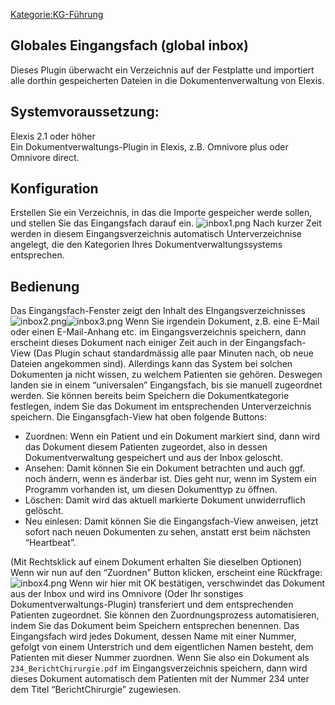 [[Kategorie:KG-Führung]]
== Globales Eingangsfach (global inbox) ==
Dieses Plugin überwacht ein Verzeichnis auf der Festplatte und importiert alle dorthin gespeicherten Dateien in die Dokumentenverwaltung von Elexis.
== Systemvoraussetzung: ==
Elexis 2.1 oder höher<br />
 Ein Dokumentverwaltungs-Plugin in Elexis, z.B. Omnivore plus oder Omnivore direct.
== Konfiguration ==
Erstellen Sie ein Verzeichnis, in das die Importe gespeicher werde sollen, und stellen Sie das Eingangsfach darauf ein.
[[File:inbox1.png|frame|none]]
Nach kurzer Zeit werden in diesem Eingangsverzeichnis automatisch Unterverzeichnise angelegt, die den Kategorien Ihres Dokumentverwaltungssystems entsprechen.
== Bedienung ==
Das Eingangsfach-Fenster zeigt den Inhalt des EIngangsverzeichnisses
[[File:inbox2.png]][[File:inbox3.png]]
Wenn Sie irgendein Dokument, z.B. eine E-Mail oder einen E-Mail-Anhang etc. im Eingangsverzeichnis speichern, dann erscheint dieses Dokument nach einiger Zeit auch in der Eingangsfach-View (Das Plugin schaut standardmässig alle paar Minuten nach, ob neue Dateien angekommen sind). Allerdings kann das System bei solchen Dokumenten ja nicht wissen, zu welchem Patienten sie gehören. Deswegen landen sie in einem “universalen” Eingangsfach, bis sie manuell zugeordnet werden. Sie können bereits beim Speichern die Dokumentkategorie festlegen, indem Sie das Dokument im entsprechenden Unterverzeichnis speichern.
Die Eingansgfach-View hat oben folgende Buttons:
* Zuordnen: Wenn ein Patient und ein Dokument markiert sind, dann wird das Dokument diesem Patienten zugeordet, also in dessen Dokumentverwaltung gespeichert und aus der Inbox geloscht.
* Ansehen: Damit können Sie ein Dokument betrachten und auch ggf. noch ändern, wenn es änderbar ist. Dies geht nur, wenn im System ein Programm vorhanden ist, um diesen Dokumenttyp zu öffnen.
* Löschen: Damit wird das aktuell markierte Dokument unwiderruflich gelöscht.
* Neu einlesen: Damit können Sie die Eingangsfach-View anweisen, jetzt sofort nach neuen Dokumenten zu sehen, anstatt erst beim nächsten “Heartbeat”.
(Mit Rechtsklick auf einem Dokument erhalten Sie dieselben Optionen)
Wenn wir nun auf den “Zuordnen” Button klicken, erscheint eine Rückfrage:
[[File:inbox4.png|frame|none]]
Wenn wir hier mit OK bestätigen, verschwindet das Dokument aus der Inbox und wird ins Omnivore (Oder Ihr sonstiges Dokumentverwaltungs-Plugin) transferiert und dem entsprechenden Patienten zugeordnet.
Sie können den Zuordnungsprozess automatisieren, indem Sie das Dokument beim Speichern entsprechen benennen. Das Eingangsfach wird jedes Dokument, dessen Name mit einer Nummer, gefolgt von einem Unterstrich und dem eigentlichen Namen besteht, dem Patienten mit dieser Nummer zuordnen. Wenn Sie also ein Dokument als
<tt>234_BerichtChirurgie.pdf</tt>
im Eingangsverzeichnis speichern, dann wird dieses Dokument automatisch dem Patienten mit der Nummer 234 unter dem Titel “BerichtChirurgie” zugewiesen.
{{PluginInfo
|plugin=ch.elexis.global_inbox
| eingelesen=von /elexis-addons/ch.elexis.global_inbox/doc/global-inbox.textile am 29.03.2013
| name=Universal-Eingangsbox
| description=Globale Eingangsbox für Dokumente aller Art
| category=feature
| license=EPL
| first_commit_date=2010-06-19
| first_commit_author=Gerry
| responsible=weirich@elexis.ch
| type=KG-Führung
}}